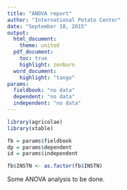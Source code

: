 ```yaml
---
title: "ANOVA report"
author: "International Potato Center"
date: "September 18, 2015"
output: 
  html_document:
    theme: united
  pdf_document:
    toc: true
    highlight: zenburn
  word_document:
    highlight: "tango"
params: 
  fieldbook: "no data"
  dependent: "no data"
  independent: "no data"
---
```



```r
library(agricolae)
library(xtable)

fb = params$fieldbook
dp = params$dependent
id = params$independent

fb$INSTN <- as.factor(fb$INSTN)

```

Some ANOVA analysis to be done.


